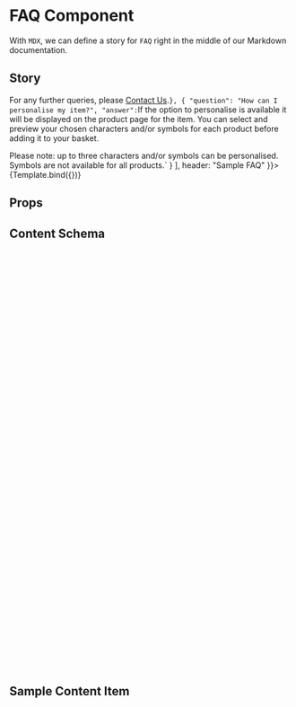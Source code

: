 
<Meta title="Components/FAQ" component={FAQ} />


# FAQ Component

With `MDX`, we can define a story for `FAQ` right in the middle of our
Markdown documentation.

## Story

<Canvas>
  <Story 
    name="Sample FAQ"
    args={{
      items: [
        {
            "question": "How much duty and tax will I have to pay?",
            "answer": `You will not be required to pay any import taxes or duties.
 
For any further queries, please [Contact Us](#).`
        },
        {
            "question": "How can I personalise my item?",
            "answer": `If the option to personalise is available it will be displayed on the product page for the item. You can select and preview your chosen characters and/or symbols for each product before adding it to your basket.
 
Please note: up to three characters and/or symbols can be personalised. Symbols are not available for all products.`
        }
      ],
      header: "Sample FAQ"
    }}>
      {Template.bind({})}
  </Story>
</Canvas>

## Props

<Props of={FAQ} />

## Content Schema

```json
{
	"$schema": "http://json-schema.org/draft-07/schema#",
	"$id": "https://amp-rsa.amplience.com/faq.json",
	"title": "FAQ",
	"description": "FAQ",
	"allOf": [
		{
			"$ref": "http://bigcontent.io/cms/schema/v1/core#/definitions/content"
		}
	],
	"type": "object",
	"properties": {
		"header": {
			"title": "header",
			"description": "FAQ Header",
			"type": "string",
			"minLength": 0,
			"maxLength": 100
		},
		"items": {
			"title": "FAQ",
			"description": "description",
			"type": "array",
			"minItems": 0,
			"maxItems": 10,
			"items": {
				"type": "object",
				"properties": {
					"question": {
						"title": "question",
						"description": "description",
						"type": "string",
						"minLength": 0,
						"maxLength": 100
					},
					"answer": {
						"title": "answer",
						"description": "description",
						"type": "string",
						"format": "markdown"
					}
				}
			}
		}
	},
	"propertyOrder": [
		"header",
		"items"
	]
}
```

## Sample Content Item

```json
{
  "content": {
      "_meta": {
        "name": "Sample FAQ",
        "schema": "https://amp-rsa.amplience.com/faq.json"
      },
      "header": "Sample FAQ",
      "items": [
        {
          "question": "How much duty and tax will I have to pay?",
          "answer": "You will not be required to pay any import taxes or duties.\n\nFor any further queries, please [Contact Us](#)."
        },
        {
          "question": "How can I personalise my item?",
          "answer": "If the option to personalise is available it will be displayed on the product page for the item. You can select and preview your chosen characters and/or symbols for each product before adding it to your basket.\n\nPlease note: up to three characters and/or symbols can be personalised. Symbols are not available for all products."
        }
      ]
  }
}
```